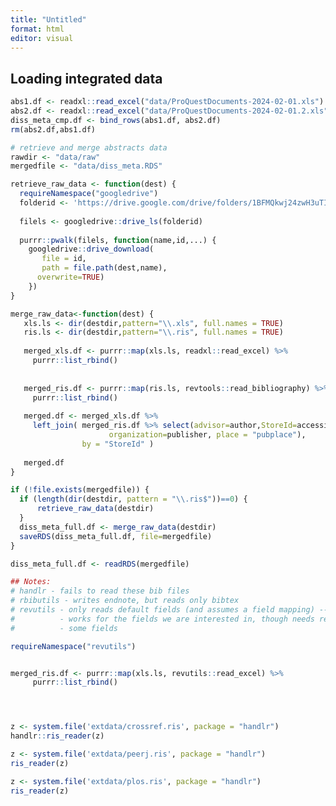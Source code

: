 ```yaml
---
title: "Untitled"
format: html
editor: visual
---
```


## Loading integrated data

```r
abs1.df <- readxl::read_excel("data/ProQuestDocuments-2024-02-01.xls")
abs2.df <- readxl::read_excel("data/ProQuestDocuments-2024-02-01.2.xls")
diss_meta_cmp.df <- bind_rows(abs1.df, abs2.df)
rm(abs2.df,abs1.df)
```

```r
# retrieve and merge abstracts data
rawdir <- "data/raw"
mergedfile <- "data/diss_meta.RDS"

retrieve_raw_data <- function(dest) {
  requireNamespace("googledrive")
  folderid <- 'https://drive.google.com/drive/folders/1BFMQkwj24zwH3uTIFmrCnp32dkfY807E'
  
  filels <- googledrive::drive_ls(folderid)
 
  purrr::pwalk(filels, function(name,id,...) {
    googledrive::drive_download(
       file = id,
       path = file.path(dest,name),
      overwrite=TRUE)
    })
}

merge_raw_data<-function(dest) { 
   xls.ls <- dir(destdir,pattern="\\.xls", full.names = TRUE)
   ris.ls <- dir(destdir,pattern="\\.ris", full.names = TRUE)
   
   merged_xls.df <- purrr::map(xls.ls, readxl::read_excel) %>% 
     purrr::list_rbind()
   
   
   merged_ris.df <- purrr::map(ris.ls, revtools::read_bibliography) %>% 
     purrr::list_rbind()
   
   merged.df <- merged_xls.df %>% 
     left_join( merged_ris.df %>% select(advisor=author,StoreId=accession,
                      organization=publisher, place = "pubplace"),
                by = "StoreId" )
   
   merged.df
}

if (!file.exists(mergedfile)) {
  if (length(dir(destdir, pattern = "\\.ris$"))==0) {
      retrieve_raw_data(destdir)
  }
  diss_meta_full.df <- merge_raw_data(destdir)  
  saveRDS(diss_meta_full.df, file=mergedfile)
} 

diss_meta_full.df <- readRDS(mergedfile)
```

```r
## Notes:
# handlr - fails to read these bib files
# rbibutils - writes endnote, but reads only bibtex
# revutils - only reads default fields (and assumes a field mapping) -- but 
#          - works for the fields we are interested in, though needs remapping of
#          - some fields

requireNamespace("revutils")


merged_ris.df <- purrr::map(xls.ls, revutils::read_excel) %>% 
     purrr::list_rbind()




z <- system.file('extdata/crossref.ris', package = "handlr")
handlr::ris_reader(z)

z <- system.file('extdata/peerj.ris', package = "handlr")
ris_reader(z)

z <- system.file('extdata/plos.ris', package = "handlr")
ris_reader(z)

```
